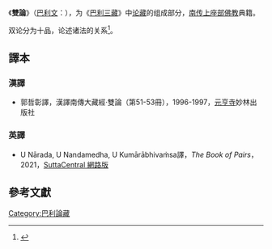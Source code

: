 {{PaliCanon}}

《'''雙論'''》（[[巴利文|巴利文]]：{{lang|IAST|यमक Yamaka}}），为《[[巴利三藏|巴利三藏]]》中[[论藏|论藏]]的组成部分，[[上座部佛教|南传上座部佛教]]典籍。

双论分为十品，论述诸法的关系<ref>{{cite book | language = zh-hans | author = 郭良鋆 | coauthors =  | title = 佛陀和原始佛教思想  | url =  | date = 1997年 | location = 中国社会科学出版社 | publisher =  | id =  | isbn = 7500421907 | pages = 10页 }}</ref>。

==譯本==
=== 漢譯===
* 郭哲彰譯，漢譯南傳大藏經·雙論（第51-53冊），1996-1997，[[元亨寺|元亨寺]]妙林出版社

=== 英譯===
*  U Nārada, U Nandamedha, U Kumārābhivaṁsa譯，''The Book of Pairs''，2021，[https://suttacentral.net/ya?view=normal SuttaCentral 網路版]

==參考文獻==
<div class="references-small">
<references></references>
</div>


[[Category:巴利論藏|Category:巴利論藏]]

{{佛教小作品}}
